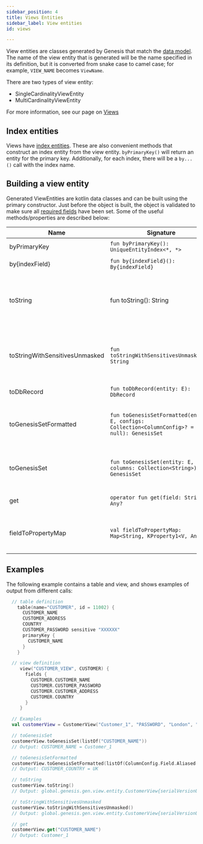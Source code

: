 ```yaml
---
sidebar_position: 4
title: Views Entities
sidebar_label: View entities
id: views

---
```


View entities are classes generated by Genesis that match the [data model](/creating-applications/defining-your-application/data-model/views/views/). The name of the view entity that is generated will be the name specified in its definition, but it is converted from snake case to camel case; for example, `VIEW_NAME` becomes `ViewName`. 

There are two types of view entity:
- SingleCardinalityViewEntity
- MultiCardinalityViewEntity

For more information, see our page on [Views](/reference/developer/api/database/concepts/data-structure/views/#types-of-view)

## Index entities

Views have [index entities](../indices). These are also convenient methods that construct an
index entity from the view entity. `byPrimaryKey()` will return an entity for the primary key. Additionally, for each
index, there will be a `by...()` call with the index name.

## Building a view entity

Generated ViewEntities are kotlin data classes and can be built using the primary constructor. Just before the object is built, the object is validated to make sure all [required fields](../../../concepts/data-structure/tables/#fields) have been set.
Some of the useful methods/properties are described below:

|  Name  | Signature | Description |
|---------------|-------------|-------------|
| byPrimaryKey | `fun byPrimaryKey(): UniqueEntityIndex<*, *>` | gets entity by primaryKey |
| by{indexField} | `fun by{indexField}(): By{indexField}` | gets entity by index fields |
| toString | fun toString(): String | gets the string representation of the view with sensitive fields masked (for example, passwords) |
| toStringWithSensitivesUnmasked | `fun toStringWithSensitivesUnmasked(): String` | gets the string representation of view with sensitive fields(Ex: Password) unmasked |
| toDbRecord | `fun toDbRecord(entity: E): DbRecord` | Converts entity to [DbRecord](/reference/developer/api/database/how-to/data-types/dbrecord/) |
| toGenesisSetFormatted | `fun toGenesisSetFormatted(entity: E, configs: Collection<ColumnConfig>? = null): GenesisSet` | converts a view to [GenesisSet](/managing-applications/operate/inter-process-messages/genesis-set/) and applies any formatter/aliases assigned to the fields |
| toGenesisSet | `fun toGenesisSet(entity: E, columns: Collection<String>): GenesisSet` | converts view to [GenesisSet](/managing-applications/operate/inter-process-messages/genesis-set/). This is the plain representation of view fields |
| get | `operator fun get(field: String): Any?` | gets the provided field value |
| fieldToPropertyMap | `val fieldToPropertyMap: Map<String, KProperty1<V, Any?>>` | this is a class property that maps a field name to its property |

## Examples

The following example contains a table and view, and shows examples of output from different calls:
```kotlin
  // table definition
    table(name="CUSTOMER", id = 11002) {
      CUSTOMER_NAME
      CUSTOMER_ADDRESS
      COUNTRY
      CUSTOMER_PASSWORD sensitive "XXXXXX"
      primaryKey {
        CUSTOMER_NAME
      }
    }

  // view definition
     view("CUSTOMER_VIEW", CUSTOMER) {
       fields {
         CUSTOMER.CUSTOMER_NAME
         CUSTOMER.CUSTOMER_PASSWORD
         CUSTOMER.CUSTOMER_ADDRESS
         CUSTOMER.COUNTRY
       }
     }

  // Examples
  val customerView = CustomerView("Customer_1", "PASSWORD", "London", "UK")

  // toGenesisSet
  customerView.toGenesisSet(listOf("CUSTOMER_NAME"))
  // Output: CUSTOMER_NAME = Customer_1

  // toGenesisSetFormatted
  customerView.toGenesisSetFormatted(listOf(ColumnConfig.Field.Aliased("COUNTRY", "CUSTOMER_COUNTRY")))
  // Output: CUSTOMER_COUNTRY = UK

  // toString
  customerView.toString()
  // Output: global.genesis.gen.view.entity.CustomerView{serialVersionUID='1', customerName=Customer_1, customerPassword=XXXXXX, customerAddress=London, country=UK, recordId={not-set}, timestamp={not-set}}

  // toStringWithSensitivesUnmasked
  customerView.toStringWithSensitivesUnmasked()
  // Output: global.genesis.gen.view.entity.CustomerView{serialVersionUID='1', customerName=Customer_1, customerPassword=PASSWORD, customerAddress=London, country=UK, recordId={not-set}, timestamp={not-set}}

  // get
  customerView.get("CUSTOMER_NAME")
  // Output: Customer_1
```
